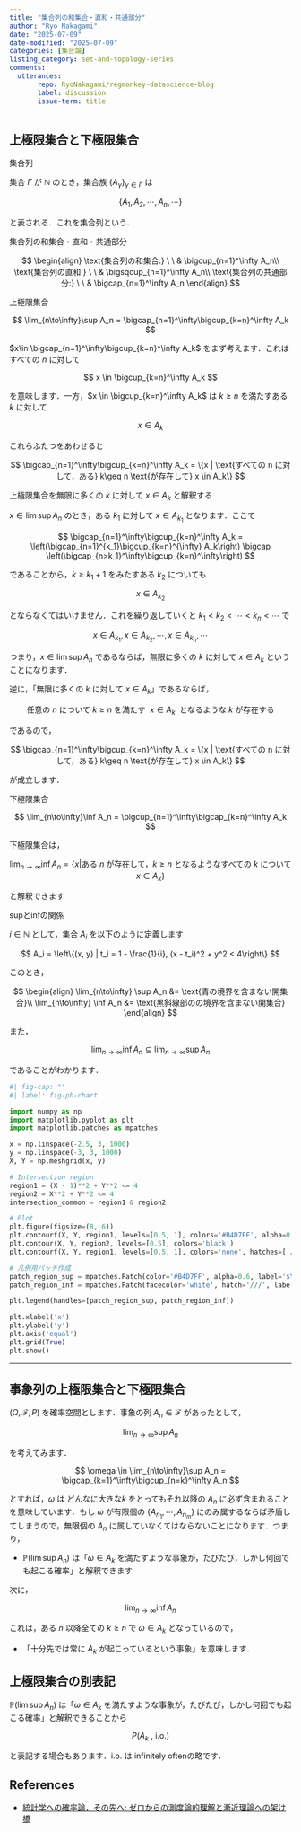 ```yaml
---
title: "集合列の和集合・直和・共通部分"
author: "Ryo Nakagami"
date: "2025-07-09"
date-modified: "2025-07-09"
categories: [集合論]
listing_category: set-and-topology-series
comments:
  utterances:
       repo: RyoNakagami/regmonkey-datascience-blog
       label: discussion
       issue-term: title
---
```


## 上極限集合と下極限集合

::: {#def- .custom_problem .blog-custom-border}
[集合列]{.def-title}

集合 $\Gamma$ が $\mathbb N$ のとき，集合族 $\{A_\gamma\}_{\gamma\in \Gamma}$ は

$$
\{A_1, A_2, \cdots, A_n, \cdots \}
$$

と表される．これを集合列という．

:::

[集合列の和集合・直和・共通部分]{.mini-section}

$$
\begin{align}
\text{集合列の和集合:} \ \   & \bigcup_{n=1}^\infty A_n\\
\text{集合列の直和:} \ \    & \bigsqcup_{n=1}^\infty A_n\\
\text{集合列の共通部分:} \ \ & \bigcap_{n=1}^\infty A_n
\end{align}
$$

::: {#def- .custom_problem .blog-custom-border}
[上極限集合]{.def-title}

$$
\lim_{n\to\infty}\sup A_n = \bigcap_{n=1}^\infty\bigcup_{k=n}^\infty A_k
$$

:::

$x\in \bigcap_{n=1}^\infty\bigcup_{k=n}^\infty A_k$ をまず考えます．これはすべての $n$ に対して 

$$
x \in \bigcup_{k=n}^\infty A_k
$$ 

を意味します．一方，$x \in \bigcup_{k=n}^\infty A_k$ は $k\geq n$ を満たすある $k$ に対して

$$
x\in A_k
$$

これらふたつをあわせると

$$
\bigcap_{n=1}^\infty\bigcup_{k=n}^\infty A_k = \{x | \text{すべての n に対して，ある} k\geq n \text{が存在して} x \in A_k\}
$$

[上極限集合を無限に多くの $k$ に対して $x\in A_k$ と解釈する]{.mini-section}

$x\in\lim\sup A_n$ のとき，ある $k_1$ に対して $x \in A_{k_1}$ となります．ここで

$$
\bigcap_{n=1}^\infty\bigcup_{k=n}^\infty A_k = \left(\bigcap_{n=1}^{k_1}\bigcup_{k=n}^{\infty} A_k\right) \bigcap \left(\bigcap_{n>k_1}^\infty\bigcup_{k=n}^\infty\right)
$$

であることから，$k\geq k_1 + 1$ をみたすある $k_2$ についても

$$
x \in A_{k_2}
$$

とならなくてはいけません．これを繰り返していくと $k_1 < k_2< \cdots < k_n < \cdots$ で

$$
x \in A_{k_1}, x \in A_{k_2}, \cdots, x \in A_{k_n}, \cdots
$$

つまり，$x\in\lim\sup A_n$ であるならば，無限に多くの $k$ に対して $x\in A_k$ ということになります．

逆に，「無限に多くの $k$ に対して $x\in A_k$」であるならば，

$$
\text{任意の $n$ について $k\geq n$ を満たす} \ \ x\in A_{k} \ \ \text{となるような $k$ が存在する} 
$$

であるので，

$$
\bigcap_{n=1}^\infty\bigcup_{k=n}^\infty A_k = \{x | \text{すべての n に対して，ある} k\geq n \text{が存在して} x \in A_k\}
$$

が成立します．


::: {#def- .custom_problem .blog-custom-border}
[下極限集合]{.def-title}

$$
\lim_{n\to\infty}\inf A_n = \bigcup_{n=1}^\infty\bigcap_{k=n}^\infty A_k
$$

:::

下極限集合は，

$$
\lim_{n\to\infty}\inf A_n = \{x | \text{ある $n$ が存在して，$k\geq n$ となるようなすべての $k$ について $x \in A_k$}\}
$$

と解釈できます

::: {#exm- .custom_problem }
[supとinfの関係]{.def-title}

$i \in \mathbb N$ として，集合 $A_i$ を以下のように定義します

$$
A_i = \left\{(x, y) | t_i = 1 - \frac{1}{i}, (x - t_i)^2 + y^2 < 4\right\}
$$

このとき，

$$
\begin{align}
\lim_{n\to\infty} \sup A_n &= \text{青の境界を含まない開集合}\\
\lim_{n\to\infty} \inf A_n &= \text{黒斜線部のの境界を含まない開集合}
\end{align}
$$

また，

$$
\lim_{n\to\infty} \inf A_n \subseteq \lim_{n\to\infty} \sup A_n
$$

であることがわかります．

```python
#| fig-cap: ""
#| label: fig-ph-chart

import numpy as np
import matplotlib.pyplot as plt
import matplotlib.patches as mpatches

x = np.linspace(-2.5, 3, 1000)
y = np.linspace(-3, 3, 1000)
X, Y = np.meshgrid(x, y)

# Intersection region
region1 = (X - 1)**2 + Y**2 <= 4
region2 = X**2 + Y**2 <= 4
intersection_common = region1 & region2

# Plot
plt.figure(figsize=(8, 6))
plt.contourf(X, Y, region1, levels=[0.5, 1], colors='#B4D7FF', alpha=0.6)
plt.contour(X, Y, region2, levels=[0.5], colors='black')
plt.contourf(X, Y, region1, levels=[0.5, 1], colors='none', hatches=['///'])

# 凡例用パッチ作成
patch_region_sup = mpatches.Patch(color='#B4D7FF', alpha=0.6, label='$\lim\sup A_n$')
patch_region_inf = mpatches.Patch(facecolor='white', hatch='///', label='$\lim\inf A_n$', edgecolor='black')

plt.legend(handles=[patch_region_sup, patch_region_inf])

plt.xlabel('x')
plt.ylabel('y')
plt.axis('equal')
plt.grid(True)
plt.show()
```

:::
***

## 事象列の上極限集合と下極限集合

$(\Omega, \mathcal{F}, P)$ を確率空間とします．事象の列 $A_n \in \mathcal{F}$ があったとして，

$$
\lim_{n\to\infty}\sup A_n
$$

を考えてみます．

$$
\omega \in \lim_{n\to\infty}\sup A_n = \bigcap_{k=1}^\infty\bigcup_{n=k}^\infty A_n
$$

とすれば，$\omega$ は どんなに大きな$k$ をとってもそれ以降の $A_n$ に必ず含まれることを意味しています．もし $\omega$ が有限個の $\{A_{n_1}, \cdots, A_{n_m}\}$ にのみ属するならば矛盾してしまうので，無限個の $A_n$ に属していなくてはならないことになります．つまり，

- [$\mathbb P(\lim\sup A_n)$ は「$\omega \in A_k$ を満たすような事象が，たびたび，しかし何回でも起こる確率」と解釈できます]{.regmonkey-bold}

次に，

$$
\lim_{n\to\infty}\inf A_n
$$

これは，ある $n$ 以降全ての $k\geq n$ で $\omega \in A_k$ となっているので，

- [「十分先では常に $A_k$ が起こっているという事象」を意味します．]{.regmonkey-bold}

::: {.callout-note}
## 上極限集合の別表記

$\mathbb P(\lim\sup A_n)$ は「$\omega \in A_k$ を満たすような事象が，たびたび，しかし何回でも起こる確率」と解釈できることから

$$
P(A_k\ , \ \text{i.o.})
$$

と表記する場合もあります．i.o. は infinitely oftenの略です．

:::




References
----------
- [統計学への確率論，その先へ: ゼロからの測度論的理解と漸近理論への架け橋](https://www.rokakuho.co.jp/data/books/0125.html)
